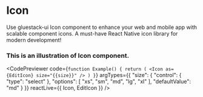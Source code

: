
# Icon
Use gluestack-ui Icon component to enhance your web and mobile app with scalable component icons. A must-have React Native icon library for modern development!
### This is an illustration of Icon component.
<CodePreviewer
  code={`function Example() {
  return (
     <Icon as={EditIcon} size="{{size}}" />
  )
}`}
  argTypes={{
  "size": {
    "control": {
      "type": "select"
    },
    "options": [
      "xs",
      "sm",
      "md",
      "lg",
      "xl"
    ],
    "defaultValue": "md"
  }
}}
  reactLive={{ Icon, EditIcon }}
/>